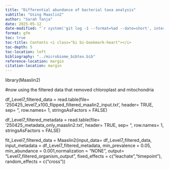 ```yaml
---
title: "Differential abundance of bacterial taxa analysis"
subtitle: "Using Maaslin2"
author: "Sarah Tanja"
date: 2025-05-12
date-modified: "`r system('git log -1 --format=%ad --date=short', intern = TRUE)`"
format: gfm
toc: true
toc-title: Contents <i class="bi bi-bookmark-heart"></i>
toc-depth: 5
toc-location: left
bibliography: "../microbiome_bibtex.bib"
reference-location: margin
citation-location: margin
---
```





library(Maaslin2)

#now using the filtered data that removed chloroplast and mitochondria

df_Level7_filtered_data = read.table(file= '250425_level7_x100_flipped_filtered_maalin2_input.txt', header= TRUE, sep= "\t", row.names= 1, stringsAsFactors = FALSE)

df_Level7_filtered_metadata = read.table(file= '250425_metadata_only_maaslin2.txt', header= TRUE, sep= "\t", row.names= 1, stringsAsFactors = FALSE)

fit_Level7_filtered_data = Maaslin2(input_data= df_Level7_filtered_data, input_metadata = df_Level7_filtered_metadata, min_prevalence = 0.05, min_abundance = 0.001,normalization  = "NONE", output= "Level7_filtered_organism_output", fixed_effects  = c("leachate","timepoint"), random_effects = c("cross"))